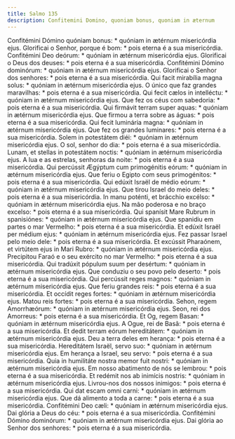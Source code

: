 ```yaml
---
title: Salmo 135
description: Confitemini Domino, quoniam bonus, quoniam in æternum
---
```


<div class="side-by-side not-content">
  <span>
    Confitémini Dómino quóniam bonus: * quóniam in ætérnum misericórdia ejus.
  </span>
  <span>
    Glorificai o Senhor, porque é bom: * pois eterna é a sua misericórdia.
  </span>
  <span>
    Confitémini Deo deórum: * quóniam in ætérnum misericórdia ejus.
  </span>
  <span>
    Glorificai o Deus dos deuses: * pois eterna é a sua misericórdia.
  </span>
  <span>
    Confitémini Dómino dominórum: * quóniam in ætérnum misericórdia ejus.
  </span>
  <span>
    Glorificai o Senhor dos senhores: * pois eterna é a sua misericórdia.
  </span>
  <span>
    Qui facit mirabília magna solus: * quóniam in ætérnum misericórdia ejus.
  </span>
  <span>
    O único que faz grandes maravilhas: * pois eterna é a sua misericórdia.
  </span>
  <span>
    Qui fecit cælos in intelléctu: * quóniam in ætérnum misericórdia ejus.
  </span>
  <span>
    Que fez os céus com sabedoria: * pois eterna é a sua misericórdia.
  </span>
  <span>
    Qui firmávit terram super aquas: * quóniam in ætérnum misericórdia ejus.
  </span>
  <span>
    Que firmou a terra sobre as águas: * pois eterna é a sua misericórdia.
  </span>
  <span>
    Qui fecit luminária magna: * quóniam in ætérnum misericórdia ejus.
  </span>
  <span>
    Que fez os grandes luminares: * pois eterna é a sua misericórdia.
  </span>
  <span>
    Solem in potestátem diéi: * quóniam in ætérnum misericórdia ejus.
  </span>
  <span>
    O sol, senhor do dia: * pois eterna é a sua misericórdia.
  </span>
  <span>
    Lunam, et stellas in potestátem noctis: * quóniam in ætérnum misericórdia
    ejus.
  </span>
  <span>
    A lua e as estrelas, senhoras da noite: * pois eterna é a sua misericórdia.
  </span>
  <span>
    Qui percússit Ægýptum cum primogénitis eórum: * quóniam in ætérnum
    misericórdia ejus.
  </span>
  <span>
    Que feriu o Egipto com seus primogénitos: * pois eterna é a sua
    misericórdia.
  </span>
  <span>
    Qui edúxit Israël de médio eórum: * quóniam in ætérnum misericórdia ejus.
  </span>
  <span>
    Que tirou Israel do meio deles: * pois eterna é a sua misericórdia.
  </span>
  <span>
    In manu poténti, et brácchio excélso: * quóniam in ætérnum misericórdia
    ejus.
  </span>
  <span>
    Na mão poderosa e no braço excelso: * pois eterna é a sua misericórdia.
  </span>
  <span>
    Qui spanísit Mare Rubrum in spanisiónes: * quóniam in ætérnum misericórdia
    ejus.
  </span>
  <span>
    Que spanidiu em partes o mar Vermelho: * pois eterna é a sua misericórdia.
  </span>
  <span>
    Et edúxit Israël per médium ejus: * quóniam in ætérnum misericórdia ejus.
  </span>
  <span>
    Fez passar Israel pelo meio dele: * pois eterna é a sua misericórdia.
  </span>
  <span>
    Et excússit Pharaónem, et virtútem ejus in Mari Rubro: * quóniam in ætérnum
    misericórdia ejus.
  </span>
  <span>
    Precipitou Faraó e o seu exército no mar Vermelho: * pois eterna é a sua
    misericórdia.
  </span>
  <span>
    Qui tradúxit pópulum suum per desértum: * quóniam in ætérnum misericórdia
    ejus.
  </span>
  <span>
    Que conduziu o seu povo pelo deserto: * pois eterna é a sua misericórdia.
  </span>
  <span>
    Qui percússit reges magnos: * quóniam in ætérnum misericórdia ejus.
  </span>
  <span>
    Que feriu grandes reis: * pois eterna é a sua misericórdia.
  </span>
  <span>
    Et occídit reges fortes: * quóniam in ætérnum misericórdia ejus.
  </span>
  <span>
    Matou reis fortes: * pois eterna é a sua misericórdia.
  </span>
  <span>
    Sehon, regem Amorrhæórum: * quóniam in ætérnum misericórdia ejus.
  </span>
  <span>
    Seon, rei dos Amorreus: * pois eterna é a sua misericórdia.
  </span>
  <span>
    Et Og, regem Basan: * quóniam in ætérnum misericórdia ejus.
  </span>
  <span>
    A Ogue, rei de Basã: * pois eterna é a sua misericórdia.
  </span>
  <span>
    Et dedit terram eórum hereditátem: * quóniam in ætérnum misericórdia ejus.
  </span>
  <span>
    Deu a terra deles em herança: * pois eterna é a sua misericórdia.
  </span>
  <span>
    Hereditátem Israël, servo suo: * quóniam in ætérnum misericórdia ejus.
  </span>
  <span>
    Em herança a Israel, seu servo: * pois eterna é a sua misericórdia.
  </span>
  <span>
    Quia in humilitáte nostra memor fuit nostri: * quóniam in ætérnum
    misericórdia ejus.
  </span>
  <span>
    Em nosso abatimento de nós se lembrou: * pois eterna é a sua misericórdia.
  </span>
  <span>
    Et redémit nos ab inimícis nostris: * quóniam in ætérnum misericórdia ejus.
  </span>
  <span>
    Livrou-nos dos nossos inimigos: * pois eterna é a sua misericórdia.
  </span>
  <span>
    Qui dat escam omni carni: * quóniam in ætérnum misericórdia ejus.
  </span>
  <span>
    Que dá alimento a toda a carne: * pois eterna é a sua misericórdia.
  </span>
  <span>
    Confitémini Deo cæli: * quóniam in ætérnum misericórdia ejus.
  </span>
  <span>
    Dai glória a Deus do céu: * pois eterna é a sua misericórdia.
  </span>
  <span>
    Confitémini Dómino dominórum: * quóniam in ætérnum misericórdia ejus.
  </span>
  <span>
    Dai glória ao Senhor dos senhores: * pois eterna é a sua misericórdia.
  </span>
</div>
